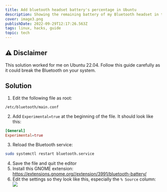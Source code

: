 ```yaml
---
title: Add bluetooth headset battery's percentage in Ubuntu
description: Showing the remaining battery of my Bluetooth headset in the status bar on Ubuntu 22.04
cover: image3.png
publishDate: 2022-09-29T12:17:26.563Z
tags: linux, hacks, guide
topic: tech
---
```


## ⚠️ Disclaimer

This solution worked for me on Ubuntu 22.04. Follow this guide carefully as it could break the Bluetooth on your system.

## Solution

1. Edit the following file as root: 
```
/etc/bluetooth/main.conf
```
2. Add `Experimental=true` at the beginning of the file. It should look like this:

```conf
[General]
Experimental=true
```
3. Reload the Bluetooth service:
```bash
sudo systemctl restart bluetooth.service
```
4. Save the file and quit the editor
5. Install this GNOME extension: https://extensions.gnome.org//extension/3991/bluetooth-battery/
6. Edit the settings so they look like this, especially the `% Source` column: ![](/assets/blogs/images/image3-1.png)

